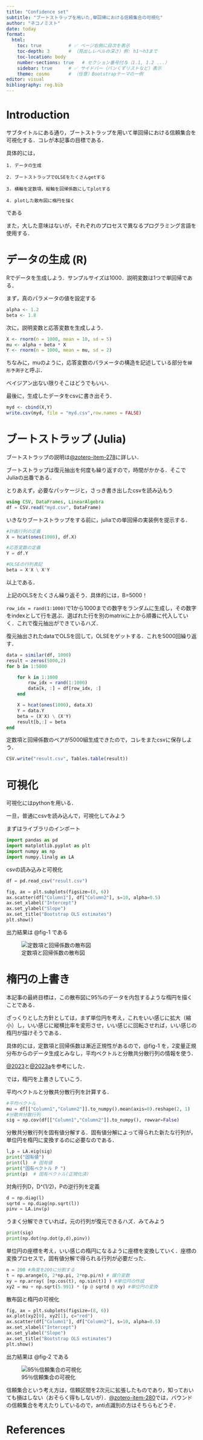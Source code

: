 ```yaml
---
title: "Confidence set"
subtitle: "ブートストラップを用いた,単回帰における信頼集合の可視化"
author: "ネコノミスト"
date: today
format:
  html:
    toc: true          # ✅ ページ右側に目次を表示
    toc-depth: 3       # （見出しレベルの深さ）例: h1〜h3まで
    toc-location: body
    number-sections: true   # セクション番号付与（1.1, 1.2 ...）
    sidebar: true      # ✅ サイドバー（パンくずリストなど）表示
    theme: cosmo       # （任意）Bootstrapテーマの一例
editor: visual     
bibliography: reg.bib
---
```


# Introduction {-}

サブタイトルにある通り，ブートストラップを用いて単回帰における信頼集合を可視化する．コレが本記事の目標である．

具体的には，

    1. データの生成
   
    2. ブートストラップでOLSEをたくさんgetする
   
    3. 横軸を定数項，縦軸を回帰係数にしてplotする
   
    4. plotした散布図に楕円を描く
である

また，大した意味はないが，それぞれのプロセスで異なるプログラミング言語を使用する．

# データの生成 (R)

Rでデータを生成しよう．サンプルサイズは1000．説明変数は1つで単回帰である．

まず，真のパラメータの値を設定する
```r
alpha <- 1.2
beta <- 1.8
```

次に，説明変数と応答変数を生成しよう．
```r
X <- rnorm(n = 1000, mean = 10, sd = 5)
mu <- alpha + beta * X
Y <- rnorm(n = 1000, mean = mu, sd = 2)
```
ちなみに，muのように，応答変数のパラメータの構造を記述している部分を`線形予測子`と呼ぶ．

ベイジアン出ない限りそこはどうでもいい．

最後に，生成したデータをcsvに書き出そう．
```r
myd <- cbind(X,Y)
write.csv(myd, file = "myd.csv",row.names = FALSE)
```


# ブートストラップ (Julia)

ブートストラップの説明は[@zotero-item-278](https://www.nippyo.co.jp/shop/book/6899.html)に詳しい．

ブートストラップは復元抽出を何度も繰り返すので，時間がかかる．そこでJuliaの出番である．

とりあえず，必要なパッケージと，さっき書き出したcsvを読み込もう
```julia
using CSV, DataFrames, LinearAlgebra
df = CSV.read("myd.csv", DataFrame)
```
いきなりブートストラップをする前に，juliaでの単回帰の実装例を提示する．
```julia
#計画行列の定義
X = hcat(ones(1000), df.X)

#応答変数の定義
Y = df.Y

#OLSEの行列表記
beta = X'X \ X'Y
```
以上である．

上記のOLSをたくさん繰り返そう．具体的には，B=5000！

`row_idx = rand(1:1000)`で1から1000までの数字をランダムに生成し，その数字をindexとして行を選ぶ．選ばれた行を別のmatrixに上から順番に代入していく．これで復元抽出ができているハズ．

復元抽出されたdataでOLSを回して，OLSEをゲットする．これを5000回繰り返す．

```Julia
data = similar(df, 1000)
result = zeros(5000,2)
for b in 1:5000 

    for k in 1:1000
        row_idx = rand(1:1000)
        data[k, :] = df[row_idx, :]
    end

    X = hcat(ones(1000), data.X)
    Y = data.Y
    beta = (X'X) \ (X'Y)
    result[b,:] = beta 
end
```

定数項と回帰係数のペアが5000組生成できたので，コレをまたcsvに保存しよう．

```Julia
CSV.write("result.csv", Tables.table(result))
```


# 可視化

可視化にはpythonを用いる．

一旦，普通にcsvを読み込んで，可視化してみよう

まずはライブラリのインポート
```python
import pandas as pd
import matplotlib.pyplot as plt
import numpy as np
import numpy.linalg as LA
```

csvの読み込みと可視化
```python
df = pd.read_csv("result.csv")

fig, ax = plt.subplots(figsize=(8, 6))
ax.scatter(df["Column1"], df["Column2"], s=10, alpha=0.5)
ax.set_xlabel("Intercept")
ax.set_ylabel("Slope")
ax.set_title("Bootstrap OLS estimates")
plt.show()
```

出力結果は @fig-1 である

![定数項と回帰係数の散布図](output_1.png){#fig-1}

# 楕円の上書き

本記事の最終目標は，この散布図に95%のデータを内包するような楕円を描くことである．

ざっくりとした方針としては，まず単位円を考え，これをいい感じに拡大（縮小）し，いい感じに縦横比率を変形させ，いい感じに回転させれば，いい感じの楕円が描けそうである．

具体的には，定数項と回帰係数は漸近正規性があるので，@fig-1 を，2変量正規分布からのデータ生成とみなし，平均ベクトルと分散共分散行列の情報を使う．

[@2023](https://mittys-notebook.com/contour_of_2dimensional_multivariate_normal_distribution_2-4/)と[@2023a](https://mittys-notebook.com/contour_of_2dimensional_multivariate_normal_distribution_3-4/)を参考にした．

では，楕円を上書きしていこう．

平均ベクトルと分散共分散行列を計算する．
```py
#平均ベクトル
mu = df[["Column1","Column2"]].to_numpy().mean(axis=0).reshape(2, 1)
#分散共分散行列
sig = np.cov(df[["Column1","Column2"]].to_numpy(), rowvar=False)
```

分散共分散行列を固有値分解する．固有値分解によって得られた新たな行列が，単位円を楕円に変換するのに必要なのである．
```py
l,p = LA.eig(sig)
print("固有値")
print(l)  # 固有値
print("固有ベクトル P ")
print(p)  # 固有ベクトル(正規化済)

```

対角行列D，D^(1/2)，Pの逆行列を定義
```py
d = np.diag(l)
sqrtd = np.diag(np.sqrt(l))
pinv = LA.inv(p)
```

うまく分解できていれば，元の行列が復元できるハズ．みてみよう
```py
print(sig)
print(np.dot(np.dot(p,d),pinv))
```

単位円の座標を考え，いい感じの楕円になるように座標を変換していく．座標の変換プロセスで，固有値分解で得られる行列が必要だった．
```py
n = 200 #角度を200に分割する
t = np.arange(0, 2*np.pi, 2*np.pi/n) # 媒介変数
xy = np.array( [np.cos(t), np.sin(t)] ) #単位円の作成
xy2 = mu + np.sqrt(5.991) * (p @ sqrtd @ xy) #単位円の変換
```

散布図と楕円の可視化
```py
fig, ax = plt.subplots(figsize=(8, 6))
ax.plot(xy2[0], xy2[1], c="red")
ax.scatter(df["Column1"], df["Column2"], s=10, alpha=0.5)
ax.set_xlabel("Intercept")
ax.set_ylabel("Slope")
ax.set_title("Bootstrap OLS estimates")
plt.show()
```

出力結果は @fig-2 である

![95％信頼集合の可視化](output.png){#fig-2}


信頼集合という考え方は，信頼区間を2次元に拡張したものであり，知っておいても損はしない（おそらく得もしないが）．[@zotero-item-280](https://www.nippyo.co.jp/shop/book/7854.html)では，バウンドの信頼集合を考えたりしているので，anti点識別の方はそちらもどうぞ．




# References

::: {#refs}
:::